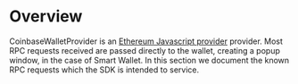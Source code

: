 # Overview

CoinbaseWalletProvider is an [Ethereum Javascript provider](https://eips.ethereum.org/EIPS/eip-1193) provider.
Most RPC requests received are passed directly to the wallet, creating a popup window, in the case of Smart Wallet.
In this section we document the known RPC requests which the SDK is intended to service.
